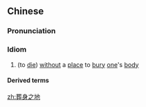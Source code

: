 ==Chinese==
{{zh-forms|type=211}}

===Pronunciation===
{{zh-pron
|m=zàngshēn zhī dì
|cat=id
}}

===Idiom===
{{zh-idiom}}

# (to [[die]]) [[without]] a [[place]] to [[bury]] [[one]]'s [[body]]

====Derived terms====
{{zh-der|死無葬身之地}}

[[zh:葬身之地]]